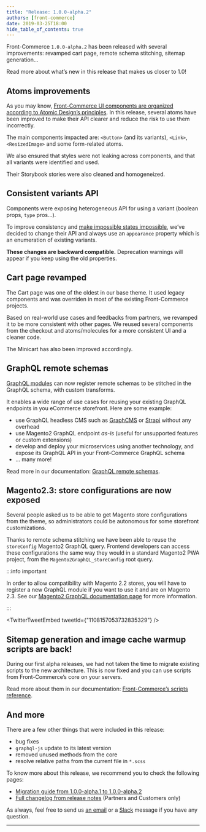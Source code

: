 ```yaml
---
title: "Release: 1.0.0-alpha.2"
authors: [front-commerce]
date: 2019-03-25T18:00
hide_table_of_contents: true
---
```


Front-Commerce `1.0.0-alpha.2` has been released with several improvements:
revamped cart page, remote schema stitching, sitemap generation…

Read more about what’s new in this release that makes us closer to 1.0!

<!--truncate-->


## Atoms improvements

As you may know,
[Front-Commerce UI components are organized according to Atomic Design’s principles](/docs/concepts/react-components-structure).
In this release, several atoms have been improved to make their API clearer and
reduce the risk to use them incorrectly.

The main components impacted are: `<Button>` (and its variants), `<Link>`,
`<ResizedImage>` and some form-related atoms.

We also ensured that styles were not leaking across components, and that all
variants were identified and used.

Their Storybook stories were also cleaned and homogeneized.

## Consistent variants API

Components were exposing heterogeneous API for using a variant (boolean props,
`type` pros…).

To improve consistency and
[make impossible states impossible](https://kentcdodds.com/blog/make-impossible-states-impossible),
we’ve decided to change their API and always use an `appearance` property which
is an enumeration of existing variants.

**These changes are backward compatible.** Deprecation warnings will appear if
you keep using the old properties.

## Cart page revamped

The Cart page was one of the oldest in our base theme. It used legacy components
and was overriden in most of the existing Front-Commerce projects.

Based on real-world use cases and feedbacks from partners, we revamped it to be
more consistent with other pages. We reused several components from the checkout
and atoms/molecules for a more consistent UI and a cleaner code.

The Minicart has also been improved accordingly.

## GraphQL remote schemas

[GraphQL modules](/docs/essentials/extend-the-graphql-schema) can now register
remote schemas to be stitched in the GraphQL schema, with custom transforms.

It enables a wide range of use cases for reusing your existing GraphQL endpoints
in you eCommerce storefront. Here are some example:

- use GraphQL headless CMS such as [GraphCMS](https://graphcms.com) or
  [Strapi](https://strapi.io) without any overhead
- use Magento2 GraphQL endpoint _as-is_ (useful for unsupported features or
  custom extensions)
- develop and deploy your microservices using another technology, and expose its
  GraphQL API in your Front-Commerce GraphQL schema
- … many more!

Read more in our documentation:
[GraphQL remote schemas](/docs/advanced/graphql/remote-schemas).

## Magento2.3: store configurations are now exposed

Several people asked us to be able to get Magento store configurations from the
theme, so administrators could be autonomous for some storefront customizations.

Thanks to remote schema stitching we have been able to reuse the `storeConfig`
Magento2 GraphQL query. Frontend developers can access these configurations the
same way they would in a standard Magento2 PWA project, from the
`Magento2GraphQL_storeConfig` root query.

:::info important

In order to allow compatibility with Magento 2.2 stores, you will have to
register a new GraphQL module if you want to use it and are on Magento 2.3. See
our [Magento2 GraphQL documentation page](/docs/magento2/graphql) for more
information.

:::

<TwitterTweetEmbed tweetId={"1108157053732835329"} />

## Sitemap generation and image cache warmup scripts are back!

During our first alpha releases, we had not taken the time to migrate existing
scripts to the new architecture. This is now fixed and you can use scripts from
Front-Commerce’s core on your servers.

Read more about them in our documentation:
[Front-Commerce’s scripts reference](/docs/reference/scripts).

## And more

There are a few other things that were included in this release:

- bug fixes
- `graphql-js` update to its latest version
- removed unused methods from the core
- resolve relative paths from the current file in `*.scss`

To know more about this release, we recommend you to check the following pages:

- [Migration guide from 1.0.0-alpha.1 to 1.0.0-alpha.2](/docs/appendices/migration-guides#1-0-0-alpha-1-gt-1-0-0-alpha-2)
- [Full changelog from release notes](https://gitlab.blackswift.cloud/front-commerce/front-commerce/releases)
  (Partners and Customers only)

As always, feel free to send us [an email](mailto:contact@front-commerce.com) or
a
[Slack](https://join.slack.com/t/front-commerce/shared_invite/enQtMzI2OTEyMDYzOTkxLWEzODg2NjM5MmVhNGUwODE0OTI4MWMwYTcxZWZkNzE1YjU4MzRlZmQ0YWY5NDNkZWM0ZGMzMGQ4NDc4OTgxMTU)
message if you have any question.

<hr />
<ChangelogFooter />
